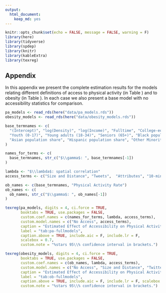 ```yaml
---
output:
  html_document:
    keep_md: yes
---
```


```r
knitr::opts_chunk$set(echo = FALSE, message = FALSE, warning = F)
library(here)
library(tidyverse)
library(spdep)
library(knitr)
library(kableExtra)
library(texreg)
```

## Appendix

In this appendix we present the complete estimation results for the models 
relating different definitions of access to physical activity (in Table
\ref{tab:pa-fullmodels}) and to obesity (in Table \ref{tab:ob-fullmodels}). In
each case we also present a base model with no accessibility statistics for
comparison.

```r
pa_models <- read_rds(here("data/pa_models.rds"))
obesity_models <- read_rds(here("data/obesity_models.rds"))
```

```r
base_termnames <- c(
  "(Intercept)", "log(Density)", "log(Income)", "Fulltime", "College-educated",  "Single Adults",
  "Youth (0-17)", "Young adults (18-34)", "Seniors (65+)", "Black population share",
  "Asian population share", "Hispanic population share", "Other Minorities"
)

names_for_terms <- c(
  base_termnames, str_c("$\\gamma$: ", base_termnames[-1])
)

lambda <- "$\\lambda$: spatial correlation"
access_terms <- c("Size and Distance", "Tweets",  "Attributes", "10-min walk")

ob_names <- c(base_termnames, "Physical Activity Rate")
ob_names <- c(
  ob_names, str_c("$\\gamma$: ", ob_names[-1])
)

```


```r
texreg(pa_models, digits = 4, ci.force = TRUE,
       booktabs = TRUE, use.packages = FALSE, 
       custom.coef.names = c(names_for_terms, lambda, access_terms),
       custom.model.names = c("No Access", access_terms),
       caption = "Estimated Effect of Accessibility on Physical Activity Rates",
       label = "tab:pa-fullmodels",
       caption.above = TRUE, include.aic = F, include.lr = F,
       scalebox = 0.7,
       custom.note = "%stars 95\\% confidence interval in brackets.")
```



```r
texreg(obesity_models, digits = 4, ci.force = TRUE,
       booktabs = TRUE, use.packages = FALSE, 
       custom.coef.names = c(ob_names, lambda, access_terms),
       custom.model.names = c("No Access", "Size and Distance", "Twitter", "Amenities", "10-Minute Walk"),
       caption = "Estimated Effect of Accessibility on Physical Activity Rates",
       label = "tab:ob-fullmodels",
       caption.above = TRUE, include.aic = F, include.lr = F, scalebox = 0.7,
       custom.note = "%stars 95\\% confidence interval in brackets.")
```
